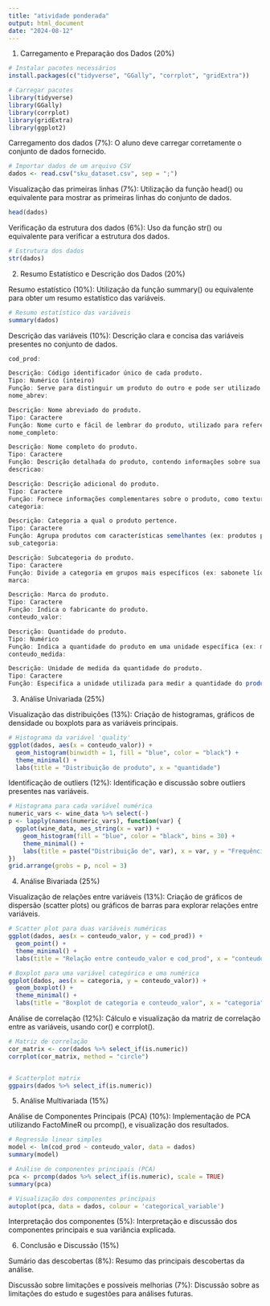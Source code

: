 ```yaml
---
title: "atividade ponderada"
output: html_document
date: "2024-08-12"
---
```


1.  Carregamento e Preparação dos Dados (20%)

```r
# Instalar pacotes necessários
install.packages(c("tidyverse", "GGally", "corrplot", "gridExtra"))

# Carregar pacotes
library(tidyverse)
library(GGally)
library(corrplot)
library(gridExtra)
library(ggplot2)
```

Carregamento dos dados (7%): O aluno deve carregar corretamente o conjunto de dados fornecido.

```r
# Importar dados de um arquivo CSV
dados <- read.csv("sku_dataset.csv", sep = ";")

```

Visualização das primeiras linhas (7%): Utilização da função head() ou equivalente para mostrar as primeiras linhas do conjunto de dados.

```r
head(dados)

```

Verificação da estrutura dos dados (6%): Uso da função str() ou equivalente para verificar a estrutura dos dados.

```r
# Estrutura dos dados
str(dados)

```

2.  Resumo Estatístico e Descrição dos Dados (20%)

Resumo estatístico (10%): Utilização da função summary() ou equivalente para obter um resumo estatístico das variáveis.

```r
# Resumo estatístico das variáveis
summary(dados)

```

Descrição das variáveis (10%): Descrição clara e concisa das variáveis presentes no conjunto de dados.

```r
cod_prod:

Descrição: Código identificador único de cada produto.
Tipo: Numérico (inteiro)
Função: Serve para distinguir um produto do outro e pode ser utilizado como chave primária em um banco de dados.
nome_abrev:

Descrição: Nome abreviado do produto.
Tipo: Caractere
Função: Nome curto e fácil de lembrar do produto, utilizado para referenciar o produto de forma concisa.
nome_completo:

Descrição: Nome completo do produto.
Tipo: Caractere
Função: Descrição detalhada do produto, contendo informações sobre sua função e características.
descricao:

Descrição: Descrição adicional do produto.
Tipo: Caractere
Função: Fornece informações complementares sobre o produto, como textura, fragrância, etc.
categoria:

Descrição: Categoria a qual o produto pertence.
Tipo: Caractere
Função: Agrupa produtos com características semelhantes (ex: produtos para pele, para cabelo, etc.).
sub_categoria:

Descrição: Subcategoria do produto.
Tipo: Caractere
Função: Divide a categoria em grupos mais específicos (ex: sabonete líquido, protetor solar, etc.).
marca:

Descrição: Marca do produto.
Tipo: Caractere
Função: Indica o fabricante do produto.
conteudo_valor:

Descrição: Quantidade do produto.
Tipo: Numérico
Função: Indica a quantidade do produto em uma unidade específica (ex: mililitros).
conteudo_medida:

Descrição: Unidade de medida da quantidade do produto.
Tipo: Caractere
Função: Especifica a unidade utilizada para medir a quantidade do produto (ex: ml, g, etc.).

```

3.  Análise Univariada (25%)

Visualização das distribuições (13%): Criação de histogramas, gráficos de densidade ou boxplots para as variáveis principais.

```r
# Histograma da variável 'quality'
ggplot(dados, aes(x = conteudo_valor)) +
  geom_histogram(binwidth = 1, fill = "blue", color = "black") +
  theme_minimal() +
  labs(title = "Distribuição de produto", x = "quantidade")


```

Identificação de outliers (12%): Identificação e discussão sobre outliers presentes nas variáveis.

```r
# Histograma para cada variável numérica
numeric_vars <- wine_data %>% select(-)
p <- lapply(names(numeric_vars), function(var) {
  ggplot(wine_data, aes_string(x = var)) +
    geom_histogram(fill = "blue", color = "black", bins = 30) +
    theme_minimal() +
    labs(title = paste("Distribuição de", var), x = var, y = "Frequência")
})
grid.arrange(grobs = p, ncol = 3)

```

4.  Análise Bivariada (25%)

Visualização de relações entre variáveis (13%): Criação de gráficos de dispersão (scatter plots) ou gráficos de barras para explorar relações entre variáveis.

```r
# Scatter plot para duas variáveis numéricas
ggplot(dados, aes(x = conteudo_valor, y = cod_prod)) +
  geom_point() +
  theme_minimal() +
  labs(title = "Relação entre conteudo_valor e cod_prod", x = "conteudo_valor", y = "cod_prod")


```

```r
# Boxplot para uma variável categórica e uma numérica
ggplot(dados, aes(x = categoria, y = conteudo_valor)) +
  geom_boxplot() +
  theme_minimal() +
  labs(title = "Boxplot de categoria e conteudo_valor", x = "categoria", y = "conteudo_valor")
```

Análise de correlação (12%): Cálculo e visualização da matriz de correlação entre as variáveis, usando cor() e corrplot().

```r
# Matriz de correlação
cor_matrix <- cor(dados %>% select_if(is.numeric))
corrplot(cor_matrix, method = "circle")



```

```r
# Scatterplot matrix
ggpairs(dados %>% select_if(is.numeric))
```

5.  Análise Multivariada (15%)

Análise de Componentes Principais (PCA) (10%): Implementação de PCA utilizando FactoMineR ou prcomp(), e visualização dos resultados.

```r
# Regressão linear simples
model <- lm(cod_prod ~ conteudo_valor, data = dados)
summary(model)

# Análise de componentes principais (PCA)
pca <- prcomp(dados %>% select_if(is.numeric), scale = TRUE)
summary(pca)

# Visualização dos componentes principais
autoplot(pca, data = dados, colour = 'categorical_variable')

```

Interpretação dos componentes (5%): Interpretação e discussão dos componentes principais e sua variância explicada.

6.  Conclusão e Discussão (15%)

Sumário das descobertas (8%): Resumo das principais descobertas da análise.

Discussão sobre limitações e possíveis melhorias (7%): Discussão sobre as limitações do estudo e sugestões para análises futuras.
